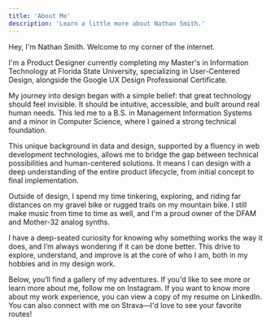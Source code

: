 ```yaml
---
title: 'About Me'
description: 'Learn a little more about Nathan Smith.'
---
```




Hey, I'm Nathan Smith. Welcome to my corner of the internet.

I'm a Product Designer currently completing my Master's in Information Technology at Florida State University, specializing in User-Centered Design, alongside the Google UX Design Professional Certificate.

My journey into design began with a simple belief: that great technology should feel invisible. It should be intuitive, accessible, and built around real human needs. This led me to a B.S. in Management Information Systems and a minor in Computer Science, where I gained a strong technical foundation.

This unique background in data and design, supported by a fluency in web development technologies, allows me to bridge the gap between technical possibilities and human-centered solutions. It means I can design with a deep understanding of the entire product lifecycle, from initial concept to final implementation.

Outside of design, I spend my time tinkering, exploring, and riding far distances on my gravel bike or rugged trails on my mountain bike. I still make music from time to time as well, and I'm a proud owner of the DFAM and Mother-32 analog synths.

I have a deep-seated curiosity for knowing why something works the way it does, and I’m always wondering if it can be done better. This drive to explore, understand, and improve is at the core of who I am, both in my hobbies and in my design work.

Below, you’ll find a gallery of my adventures. If you'd like to see more or learn more about me, follow me on Instagram. If you want to know more about my work experience, you can view a copy of my resume on LinkedIn. You can also connect with me on Strava—I'd love to see your favorite routes!

<div className="not-prose">
  <ImageGrid />
</div>